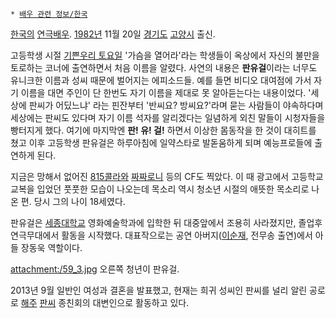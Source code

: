  * [[배우 관련 정보/한국]]
[[한국]]의 [[연극]]배우. [[1982년]] 11월 20일 [[경기도]] [[고양시]] 출신. 

고등학생 시절 [[기쁜우리 토요일]] '가슴을 열어라'라는 학생들이 옥상에서 자신의 불만을 토로하는 코너에 출연하면서 처음 이름을 알렸다. 사연의 내용은 '''판유걸'''이라는 너무도 유니크한 이름과 성씨 때문에 벌어지는 에피소드들. 예를 들면 비디오 대여점에 가서 자기 이름을 대면 주인이 단 한번도 자기 이름을 제대로 못 알아듣는다는 내용이었다. '세상에 판씨가 어딨느냐' 라는 핀잔부터 '반씨요? 방씨요?'라며 묻는 사람들이 야속하다며 세상에는 판씨도 있다며 자기 이름 석자를 알리겠다는 일념하게 외친 말들이 시청자들을 빵터지게 했다. 여기에 마지막엔 '''판! 유! 걸!''' 하면서 이상한 몸동작을 한 것이 대히트를 쳤고 이후 고등학생 판유걸은 하루아침에 일약스타로 발돋움하게 되며 예능프로들에 출연하게 된다.

지금은 망해서 없어진 [[815콜라]]와 [[짜짜로니]] 등의 CF도 찍았다. 이 때 광고에서 고등학교 교복을 입었던 풋풋한 모습이 나오는데 목소리 역시 청소년 시절의 애뜻한 목소리로 나온 편. 당시 그의 나이 18세였다. 

판유걸은 [[세종대학교]] 영화예술학과에 입학한 뒤 대중앞에서 조용히 사라졌지만, 졸업후 연극무대에서 활동을 시작했다. 대표작으로는 공연 아버지([[이순재]], 전무송 출연)에서 아들 장동욱 역할이다.

attachment:/59_3.jpg 
오른쪽 청년이 판유걸.

2013년 9월 일반인 여성과 결혼을 발표했고, 현재는 희귀 성씨인 판씨를 널리 알린 공로로 [[해주시|해주]] [[판]]씨 종친회의 대변인으로 활동하고 있다.

